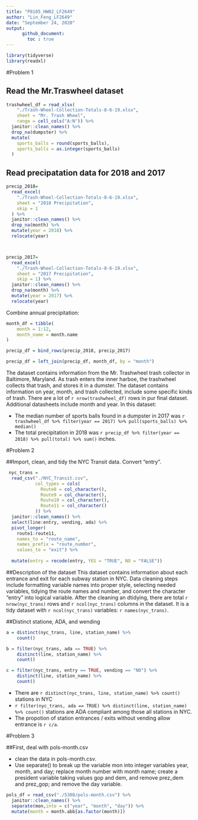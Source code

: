 ```yaml
---
title: "P8105_HW02_LF2649"
author: "Lin_Feng_LF2649"
date: "September 24, 2020"
output: 
      github_document:
        toc : true
---
```


```r
library(tidyverse)
library(readxl)
```

#Problem 1

## Read the Mr.Traswheel dataset

```r
trashwheel_df = read_xlsx(
    "./Trash-Wheel-Collection-Totals-8-6-19.xlsx", 
    sheet = "Mr. Trash Wheel", 
    range = cell_cols("A:N")) %>% 
  janitor::clean_names() %>% 
  drop_na(dumpster) %>% 
  mutate(
    sports_balls = round(sports_balls), 
    sports_balls = as.integer(sports_balls)
  )
```

## Read precipatation data for 2018 and 2017

```r
precip_2018=
  read_excel(
    "./Trash-Wheel-Collection-Totals-8-6-19.xlsx",
    sheet = "2018 Precipitation", 
    skip = 1 
  ) %>% 
  janitor::clean_names() %>% 
  drop_na(month) %>% 
  mutate(year = 2018) %>% 
  relocate(year)



precip_2017=
  read_excel(
    "./Trash-Wheel-Collection-Totals-8-6-19.xlsx",
    sheet = "2017 Precipitation", 
    skip = 1) %>% 
  janitor::clean_names() %>% 
  drop_na(month) %>% 
  mutate(year = 2017) %>% 
  relocate(year)
```

Combine annual precipitation: 

```r
month_df = tibble(
    month = 1:12, 
    month_name = month.name
)

precip_df = bind_rows(precip_2018, precip_2017)

precip_df = left_join(precip_df, month_df, by = "month")
```

The dataset contains information from the Mr. Trashwheel trash collector in Baltimore, Maryland. 
As trash enters the inner harboe, the trashwheel collects that trash, and stores it in a dumster. 
The dataset contains information on year, month, and trash collected, include some specific kinds of trash. 
There are a lot of `r nrow(trashwheel_df)` rows in pur final dataset. Additional datasheets include month and year. 
In this dataset: 

* The median number of sports balls found in a dumpster in 2017 was `r trashwheel_df %>% filter(year == 2017) %>% pull(sports_balls) %>% median()`
* The total precipitation in 2018 was `r precip_df %>% filter(year == 2018) %>% pull(total) %>% sum()` inches.


#Problem 2

##Import, clean, and tidy the NYC Transit data. Convert "entry". 

```r
 nyc_trans = 
  read_csv("./NYC_Transit.csv", 
           col_types = cols(
             Route8 = col_character(),
             Route9 = col_character(),
             Route10 = col_character(),
             Route11 = col_character()
           )) %>% 
  janitor::clean_names() %>% 
  select(line:entry, vending, ada) %>% 
  pivot_longer(
    route1:route11, 
    names_to = "route_name", 
    names_prefix = "route_number", 
    values_to = "exit") %>% 
  
  mutate(entry = recode(entry, YES = "TRUE", NO = "FALSE")) 

```

##Description of the dataset 
This dataset contains information about each entrance and exit for each subway station in NYC. Data cleaning steps include formatting variable names into proper style, selecting needed variables, tidying the route names and number, and convert the character "entry" into logical variable. After the cleaning an dtidying, there are total `r nrow(nyc_trans)` rows and `r ncol(nyc_trans)` columns in the dataset. It is a tidy dataset with `r ncol(nyc_trans)`
variables: `r names(nyc_trans)`.

##Distinct statione, ADA, and wending
```r
a = distinct(nyc_trans, line, station_name) %>% 
    count()

b = filter(nyc_trans, ada == TRUE) %>%
    distinct(line, station_name) %>%
    count()

c = filter(nyc_trans, entry == TRUE, vending == "NO") %>%
    distinct(line, station_name) %>%
    count()
```

* There are `r distinct(nyc_trans, line, station_name) %>% count()` stations in NYC
* `r filter(nyc_trans, ada == TRUE) %>% distinct(line, station_name) %>% count()` stations are ADA compliant among those all stations in NYC. 
* The propotion of station entrances / exits without vending allow entrance is `r c/a`.


#Problem 3

##First, deal with pols-month.csv

* clean the data in pols-month.csv. 
* Use separate() to break up the variable mon into integer variables year, month, and day; 
replace month number with month name; 
create a president variable taking values gop and dem, and remove prez_dem and prez_gop; 
and remove the day variable.
```r
pols_df = read_csv("./5308/pols-month.csv") %>%
  janitor::clean_names() %>%
  separate(mon,into = c("year", "month", "day")) %>% 
  mutate(month = month.abb[as.factor(month)])
  
```

